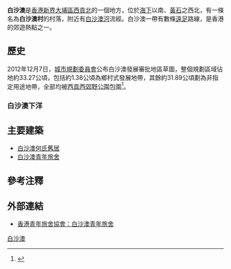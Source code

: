 '''白沙澳'''是[[香港|香港]][[新界|新界]][[大埔區|大埔區]][[西貢北|西貢北]]的一個地方，位於[[海下|海下]]以南、[[黃麻地|黃石]]之西北，有一條名為'''白沙澳村'''的村落，附近有[[白沙澳河|白沙澳河]]流經。白沙澳一帶有數條[[遠足|遠足]]路線，是香港的郊遊熱點之一。

== 歷史 ==
2012年12月7日，[[城市規劃委員會|城市規劃委員會]]公布白沙澳發展審批地區草圖，整個規劃區域佔地約33.27公頃，包括約1.38公頃為鄉村式發展地帶，其餘約31.89公頃劃為非指定用途地帶，全部均被[[西貢西郊野公園|西貢西郊野公園]]包圍<ref>{{Cite web |url=http://hk.news.yahoo.com/%E5%9F%8E%E8%A6%8F%E6%9C%83%E9%80%9A%E9%81%8E%E7%99%BD%E6%B2%99%E6%BE%B3%E8%8D%89%E5%9C%9632%E5%85%AC%E9%A0%83%E5%9C%9F%E5%9C%B0%E7%8D%B2%E4%BF%9D%E8%AD%B7-082200117.html |title=城規會通過白沙澳草圖32公頃土地獲保護 |access-date=2022-01-18 |archive-date=2012-12-22 |archive-url=https://web.archive.org/web/20121222195715/http://hk.news.yahoo.com/%E5%9F%8E%E8%A6%8F%E6%9C%83%E9%80%9A%E9%81%8E%E7%99%BD%E6%B2%99%E6%BE%B3%E8%8D%89%E5%9C%9632%E5%85%AC%E9%A0%83%E5%9C%9F%E5%9C%B0%E7%8D%B2%E4%BF%9D%E8%AD%B7-082200117.html |dead-url=no }}</ref>。

=== 白沙澳下洋 ===

==主要建築==
*[[白沙澳何氏舊居|白沙澳何氏舊居]]
*[[白沙澳青年旅舍|白沙澳青年旅舍]]

== 參考注釋 ==
{{reflist}}

==外部連結==
*[https://web.archive.org/web/20120321193047/http://www.yha.org.hk/chi/hostel.php?action_type=detail&hostel_id=6&channel=locals-choice 香港青年旅舍協會：白沙澳青年旅舍]

{{HK-geo-stub}}

[[Category:白沙澳|]]
